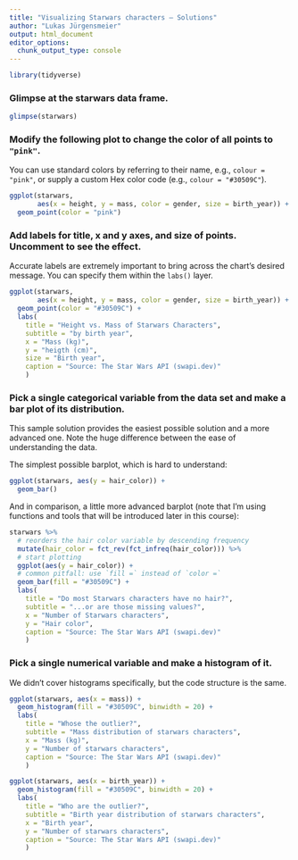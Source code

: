 ---
title: "Visualizing Starwars characters — Solutions"
author: "Lukas Jürgensmeier"
output: html_document
editor_options: 
  chunk_output_type: console
---

```{r load-packages, include=FALSE}
library(tidyverse)
```

### Glimpse at the starwars data frame.

```{r glimpse-starwars}
glimpse(starwars)
```

### Modify the following plot to change the color of all points to `"pink"`.

You can use standard colors by referring to their name, e.g., `colour = "pink"`, or supply a custom Hex color code (e.g., `colour = "#30509C"`).

```{r scatterplot}
ggplot(starwars, 
       aes(x = height, y = mass, color = gender, size = birth_year)) +
  geom_point(color = "pink")
```

### Add labels for title, x and y axes, and size of points. Uncomment to see the effect.

Accurate labels are extremely important to bring across the chart's desired message.
You can specify them within the `labs()` layer.

```{r scatterplot-labels}
ggplot(starwars, 
       aes(x = height, y = mass, color = gender, size = birth_year)) +
  geom_point(color = "#30509C") +
  labs(
    title = "Height vs. Mass of Starwars Characters",
    subtitle = "by birth year",
    x = "Mass (kg)",
    y = "heigth (cm)",
    size = "Birth year",
    caption = "Source: The Star Wars API (swapi.dev)"
    )
```

### Pick a single categorical variable from the data set and make a bar plot of its distribution.

This sample solution provides the easiest possible solution and a more advanced one.
Note the huge difference between the ease of understanding the data.

The simplest possible barplot, which is hard to understand:

```{r barplot1}
ggplot(starwars, aes(y = hair_color)) +
  geom_bar()
```

And in comparison, a little more advanced barplot (note that I'm using functions and tools that will be introduced later in this course):

```{r barplot2}
starwars %>% 
  # reorders the hair color variable by descending frequency
  mutate(hair_color = fct_rev(fct_infreq(hair_color))) %>% 
  # start plotting
  ggplot(aes(y = hair_color)) +
  # common pitfall: use `fill =` instead of `color =`
  geom_bar(fill = "#30509C") +
  labs(
    title = "Do most Starwars characters have no hair?",
    subtitle = "...or are those missing values?",
    x = "Number of Starwars characters",
    y = "Hair color",
    caption = "Source: The Star Wars API (swapi.dev)"
    )
```

### Pick a single numerical variable and make a histogram of it.

We didn't cover histograms specifically, but the code structure is the same.

```{r histogram}
ggplot(starwars, aes(x = mass)) +
  geom_histogram(fill = "#30509C", binwidth = 20) +
  labs(
    title = "Whose the outlier?",
    subtitle = "Mass distribution of starwars characters",
    x = "Mass (kg)",
    y = "Number of starwars characters",
    caption = "Source: The Star Wars API (swapi.dev)"
    )

ggplot(starwars, aes(x = birth_year)) +
  geom_histogram(fill = "#30509C", binwidth = 20) +
  labs(
    title = "Who are the outlier?",
    subtitle = "Birth year distribution of starwars characters",
    x = "Birth year",
    y = "Number of starwars characters",
    caption = "Source: The Star Wars API (swapi.dev)"
    )
```

